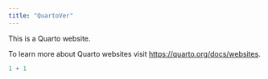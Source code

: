 ```yaml
---
title: "QuartoVer"
---
```


This is a Quarto website.

To learn more about Quarto websites visit <https://quarto.org/docs/websites>.

```r
1 + 1
```
